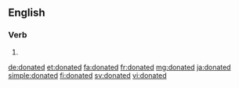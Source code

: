 ==English==

===Verb===
{{head|en}}

# {{en-past of|donate}}

[[de:donated]]
[[et:donated]]
[[fa:donated]]
[[fr:donated]]
[[mg:donated]]
[[ja:donated]]
[[simple:donated]]
[[fi:donated]]
[[sv:donated]]
[[vi:donated]]